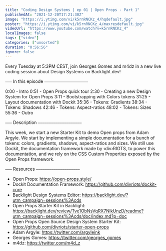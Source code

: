 ```yaml
---
title: "Coding Design Systems | ep 01 | Open Props - Part 1"
publishedAt: "2021-12-20T17:21:30Z"
image: "https://i.ytimg.com/vi/k5rnRNCKz_4/hqdefault.jpg"
poster: "https://i.ytimg.com/vi/k5rnRNCKz_4/maxresdefault.jpg"
videoUrl: "https://www.youtube.com/watch?v=k5rnRNCKz_4"
localImages: false
tags: ["video"]
categories: ["unsorted"]
duration: "0:56:56"
ignore: false
---
```

Every Tuesday at 5:3PM CEST, join Georges Gomes and m4dz in a new live coding session about Design Systems on Backlight.dev!

⎯⎯⎯ In this episode ⎯⎯⎯⎯⎯⎯⎯⎯⎯⎯⎯⎯⎯⎯⎯⎯⎯⎯⎯⎯

0:00 - Intro
0:51 - Open Props quick tour
2:30 - Creating a new Design System for Open Props
3:11 - Bootstrapping with Colors tokens
31:25 - Layout documentation with Dockit
35:36 - Tokens: Gradients
38:34 - Tokens: Shadows
42:46 - Tokens: Aspect-ratios
48:02 - Tokens: Sizes
55:36 - Outro

⎯⎯⎯ Description ⎯⎯⎯⎯⎯⎯⎯⎯⎯⎯⎯⎯⎯⎯⎯⎯⎯⎯⎯⎯

This week, we start a new Starter Kit to demo Open props from Adam Argyle.  We start by implementing a simple documentation for a bunch of tokens: colors, gradients, shadows, aspect-ratios and sizes. We still use Dockit, the documentation framework made by ‹div›RIOTS, to power this documentation, and we rely on the CSS Custom Properties exposed by the Open Props framework.

⎯⎯⎯ Resources ⎯⎯⎯⎯⎯⎯⎯⎯⎯⎯⎯⎯⎯⎯⎯⎯⎯⎯⎯⎯

- Open Props: https://open-props.style/
- Dockit Documentation Framework: https://github.com/divriots/dockit-core
- Backlight Design Systems Editor: https://backlight.dev/?utm_campaign=sessions%3Acds
- Open Props Starter Kit in Backlight: https://backlight.dev/review/Tve1ObNsVqRX7NlkUnzD/readme?utm_campaign=sessions%3Acds/doc/index.md?p=doc
- Open Props Open Source Design System Starter Kit: https://github.com/divriots/starter-open-props
- Adam Argyle: https://twitter.com/argyleink
- Georges Gomes: https://twitter.com/georges_gomes
- m4dz: https://twitter.com/m4d_z
